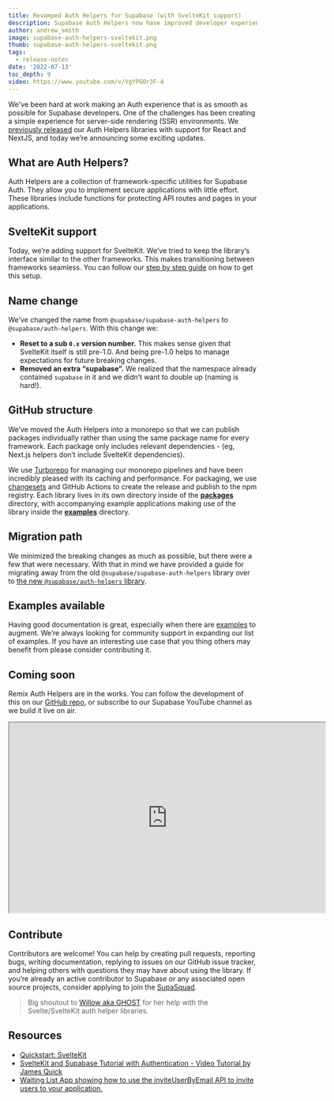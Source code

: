 ```yaml
---
title: Revamped Auth Helpers for Supabase (with SvelteKit support)
description: Supabase Auth Helpers now have improved developer experience, Sveltekit support, and more.
author: andrew_smith
image: supabase-auth-helpers-sveltekit.png
thumb: supabase-auth-helpers-sveltekit.png
tags:
  - release-notes
date: '2022-07-13'
toc_depth: 9
video: https://www.youtube.com/v/VgYPGOr3F-4
---
```


We've been hard at work making an Auth experience that is as smooth as possible for Supabase developers. One of the challenges has been creating a simple experience for server-side rendering (SSR) environments. We [previously released](https://supabase.com/blog/community-day#server-side-auth-for-nextjs-and-nuxt-sveltekit-and-remix-coming-soon) our Auth Helpers libraries with support for React and NextJS, and today we’re announcing some exciting updates.

## What are Auth Helpers?

Auth Helpers are a collection of framework-specific utilities for Supabase Auth. They allow you to implement secure applications with little effort. These libraries include functions for protecting API routes and pages in your applications.

## SvelteKit support

Today, we’re adding support for SvelteKit. We’ve tried to keep the library’s interface similar to the other frameworks. This makes transitioning between frameworks seamless. You can follow our [step by step guide](https://github.com/supabase-community/auth-helpers/tree/main/packages/sveltekit) on how to get this setup.

## Name change

We’ve changed the name from `@supabase/supabase-auth-helpers` to `@supabase/auth-helpers`. With this change we:

- **Reset to a sub `0.x` version number.** This makes sense given that SvelteKit itself is still pre-1.0. And being pre-1.0 helps to manage expectations for future breaking changes.
- **Removed an extra “supabase”.** We realized that the namespace already contained `supabase` in it and we didn’t want to double up (naming is hard!).

## GitHub structure

We’ve moved the Auth Helpers into a monorepo so that we can publish packages individually rather than using the same package name for every framework. Each package only includes relevant dependencies - (eg, Next.js helpers don’t include SvelteKit dependencies).

We use [Turborepo](https://turborepo.org/) for managing our monorepo pipelines and have been incredibly pleased with its caching and performance. For packaging, we use [changesets](https://github.com/changesets/changesets) and GitHub Actions to create the release and publish to the npm registry. Each library lives in its own directory inside of the [**packages**](https://github.com/supabase-community/auth-helpers/tree/main/packages) directory, with accompanying example applications making use of the library inside the [**examples**](https://github.com/supabase-community/auth-helpers/tree/main/examples) directory.

## Migration path

We minimized the breaking changes as much as possible, but there were a few that were necessary. With that in mind we have provided a guide for migrating away from the old `@supabase/supabase-auth-helpers` library over to [the new `@supabase/auth-helpers` library](https://github.com/supabase-community/auth-helpers/tree/main/packages/nextjs#migrating-from-supabasesupabase-auth-helpers-to-supabaseauth-helpers).

## Examples available

Having good documentation is great, especially when there are [examples](https://github.com/supabase-community/auth-helpers/tree/main/examples) to augment. We’re always looking for community support in expanding our list of examples. If you have an interesting use case that you thing others may benefit from please consider contributing it.

## Coming soon

Remix Auth Helpers are in the works. You can follow the development of this on our [GitHub repo](https://github.com/supabase-community/auth-helpers), or subscribe to our Supabase YouTube channel as we build it live on air.

<iframe
  className="video-with-border w-full"
  width="640"
  height="385"
  src="https://www.youtube-nocookie.com/embed/VgYPGOr3F-4"
  frameBorder="1"
  allow="accelerometer; autoplay; clipboard-write; encrypted-media; gyroscope; picture-in-picture"
  allowFullScreen
></iframe>

## Contribute

Contributors are welcome! You can help by creating pull requests, reporting bugs, writing documentation, replying to issues on our GitHub issue tracker, and helping others with questions they may have about using the library. If you’re already an active contributor to Supabase or any associated open source projects, consider applying to join the [SupaSquad](https://supabase.com/supasquad).

> Big shoutout to [Willow aka GHOST](https://twitter.com/onlyspaceghost) for her help with the Svelte/SvelteKit auth helper libraries.

## Resources

- [Quickstart: SvelteKit](https://supabase.com/docs/guides/with-sveltekit)
- [SvelteKit and Supabase Tutorial with Authentication - Video Tutorial by James Quick](https://www.youtube.com/watch?v=YqIyET7XKIQ)
- [Waiting List App showing how to use the inviteUserByEmail API to invite users to your application.](https://github.com/silentworks/waiting-list)
